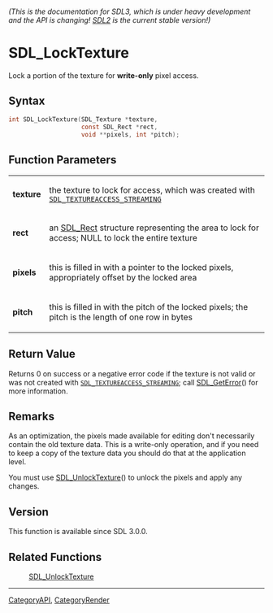 ====== (This is the documentation for SDL3, which is under heavy development and the API is changing! [https://wiki.libsdl.org/SDL2/ SDL2] is the current stable version!) ======
= SDL_LockTexture =

Lock a portion of the texture for '''write-only''' pixel access.

== Syntax ==

<syntaxhighlight lang='c'>
int SDL_LockTexture(SDL_Texture *texture,
                    const SDL_Rect *rect,
                    void **pixels, int *pitch);
</syntaxhighlight>

== Function Parameters ==

{|
|'''texture'''
|the texture to lock for access, which was created with <code>[[SDL_TEXTUREACCESS_STREAMING]]</code>
|-
|'''rect'''
|an [[SDL_Rect]] structure representing the area to lock for access; NULL to lock the entire texture
|-
|'''pixels'''
|this is filled in with a pointer to the locked pixels, appropriately offset by the locked area
|-
|'''pitch'''
|this is filled in with the pitch of the locked pixels; the pitch is the length of one row in bytes
|}

== Return Value ==

Returns 0 on success or a negative error code if the texture is not valid
or was not created with <code>[[SDL_TEXTUREACCESS_STREAMING]]</code>; call
[[SDL_GetError]]() for more information.

== Remarks ==

As an optimization, the pixels made available for editing don't necessarily
contain the old texture data. This is a write-only operation, and if you
need to keep a copy of the texture data you should do that at the
application level.

You must use [[SDL_UnlockTexture]]() to unlock the pixels and apply any
changes.

== Version ==

This function is available since SDL 3.0.0.

== Related Functions ==

:[[SDL_UnlockTexture]]

----
[[CategoryAPI]], [[CategoryRender]]


